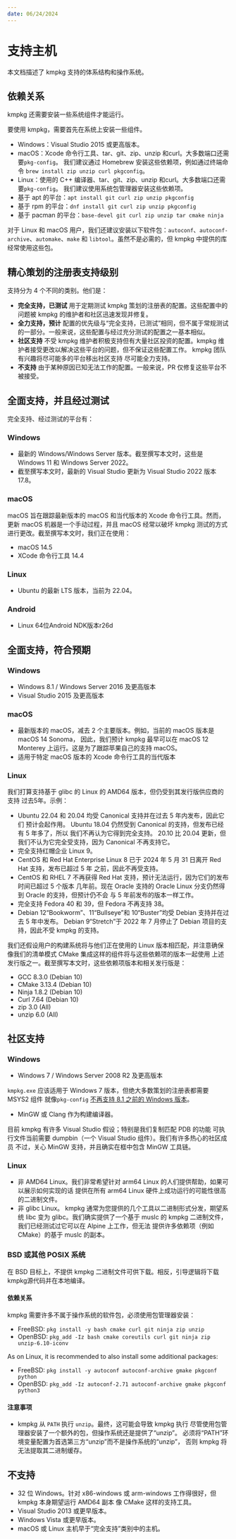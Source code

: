 ---
date: 06/24/2024
---

# 支持主机

本文档描述了 kmpkg 支持的体系结构和操作系统。

## 依赖关系

kmpkg 还需要安装一些系统组件才能运行。

要使用 kmpkg，需要首先在系统上安装一些组件。

* Windows：Visual Studio 2015 或更高版本。
* macOS：Xcode 命令行工具、tar、git、zip、unzip 和curl。大多数端口还需要`pkg-config`。
我们建议通过 Homebrew 安装这些依赖项，例如通过终端命令
`brew install zip unzip curl pkgconfig`。
* Linux：使用的 C++ 编译器、tar、git、zip、unzip 和curl。大多数端口还需要`pkg-config`。
我们建议使用系统包管理器安装这些依赖项。
* 基于 apt 的平台：`apt install git curl zip unzip pkgconfig`
* 基于 rpm 的平台：`dnf install git curl zip unzip pkgconfig`
* 基于 pacman 的平台：`base-devel git curl zip unzip tar cmake ninja`

对于 Linux 和 macOS 用户，我们还建议安装以下软件包：`autoconf`、`autoconf-archive`、`automake`、`make` 和 `libtool`。虽然不是必需的，但 kmpkg 中提供的库经常使用这些包。

## 精心策划的注册表支持级别

支持分为 4 个不同的类别。他们是：

* **完全支持，已测试**
用于定期测试 kmpkg 策划的注册表的配置。这些配置中的问题被 kmpkg 的维护者和社区迅速发现并修复。
* **全力支持，预计**
配置的优先级与“完全支持，已测试”相同，但不属于常规测试的一部分。一般来说，这些配置与经过充分测试的配置之一基本相似。
* **社区支持**
不受 kmpkg 维护者积极支持但有大量社区投资的配置。kmpkg 维护者接受更改以解决这些平台的问题，但不保证这些配置工作。 kmpkg 团队有兴趣将尽可能多的平台移出社区支持
尽可能全力支持。
* **不支持**
由于某种原因已知无法工作的配置。一般来说，PR 仅修复这些平台不被接受。

## 全面支持，并且经过测试

完全支持、经过测试的平台有：

### Windows

* 最新的 Windows/Windows Server 版本。截至撰写本文时，这些是 Windows 11 和 Windows Server 2022。
* 截至撰写本文时，最新的 Visual Studio 更新为 Visual Studio 2022 版本 17.8。

### macOS

macOS 旨在跟踪最新版本的 macOS 和当代版本的 Xcode 命令行工具。然而，
更新 macOS 机器是一个手动过程，并且 macOS 经常以破坏 kmpkg 测试的方式进行更改。截至撰写本文时，我们正在使用：

* macOS 14.5
* XCode 命令行工具 14.4

### Linux

* Ubuntu 的最新 LTS 版本，当前为 22.04。

### Android

* Linux 64位Android NDK版本r26d

## 全面支持，符合预期

### Windows

* Windows 8.1 / Windows Server 2016 及更高版本
* Visual Studio 2015 及更高版本

### macOS

* 最新版本的 macOS，减去 2 个主要版本。例如，当前的 macOS 版本是 macOS 14 Sonoma，
因此，我们预计 kmpkg 最早可以在 macOS 12 Monterey 上运行。这是为了跟踪苹果自己的支持
macOS。
* 适用于特定 macOS 版本的 Xcode 命令行工具的当代版本

### Linux

我们打算支持基于 glibc 的 Linux 的 AMD64 版本，但仍受到其发行版供应商的支持
过去5年。示例：

* Ubuntu 22.04 和 20.04 均受 Canonical 支持并在过去 5 年内发布，因此它们
预计会起作用。 Ubuntu 18.04 仍然受到 Canonical 的支持，但发布已经有 5 年多了，所以
我们不再认为它得到完全支持。 20.10 比 20.04 更新，但我们不认为它完全受支持，因为
Canonical 不再支持它。
* 完全支持红帽企业 Linux 9。
* CentOS 和 Red Hat Enterprise Linux 8 已于 2024 年 5 月 31 日离开 Red Hat 支持，发布已超过 5 年
之前，因此不再受支持。
* CentOS 和 RHEL 7 不再获得 Red Hat 支持，预计无法运行，因为它们的发布时间已超过 5 个版本
几年前。现在 Oracle 支持的 Oracle Linux 分支仍然得到 Oracle 的支持，但预计仍不会
与 5 年前发布的版本一样工作。
* 完全支持 Fedora 40 和 39，但 Fedora 不再支持 38。
* Debian 12“Bookworm”、11“Bullseye”和 10“Buster”均受 Debian 支持并在过去 5 年中发布。
Debian 9“Stretch”于 2022 年 7 月停止了 Debian 项目的支持，因此不受 kmpkg 的支持。

我们还假设用户的构建系统将与他们正在使用的 Linux 版本相匹配，并注意确保
像我们的清单模式 CMake 集成这样的组件将与这些依赖项的版本一起使用
上述发行版之一。截至撰写本文时，这些依赖项版本和相关发行版是：

* GCC 8.3.0 (Debian 10)
* CMake 3.13.4 (Debian 10)
* Ninja 1.8.2 (Debian 10)
* Curl 7.64 (Debian 10)
* zip 3.0 (All)
* unzip 6.0 (All)

## 社区支持

### Windows

* Windows 7 / Windows Server 2008 R2 及更高版本

`kmpkg.exe` 应该适用于 Windows 7 版本，但绝大多数策划的注册表都需要 MSYS2 组件
就像`pkg-config`
[不再支持 8.1 之前的 Windows 版本](https://www.msys2.org/docs/windows_support/#current-policy)。

* MinGW 或 Clang 作为构建编译器。

目前 kmpkg 有许多 Visual Studio 假设；特别是我们复制匹配 PDB 的功能
可执行文件当前需要 dumpbin（一个 Visual Studio 组件）。我们有许多热心的社区成员
不过，关心 MinGW 支持，并且确实在框中包含 MinGW 工具链。

### Linux

* 非 AMD64 Linux。我们非常希望针对 arm64 Linux 的人们提供帮助，如果可以展示如何实现的话
提供在所有 arm64 Linux 硬件上成功运行的可能性很高的二进制文件。
* 非 glibc Linux。 kmpkg 通常为您提供的几个工具以二进制形式分发，期望系统
libc 变为 glibc。我们确实提供了一个基于 muslc 的 kmpkg 二进制文件，我们已经测试过它可以在 Alpine 上工作，但无法
提供许多依赖项（例如 CMake）的基于 muslc 的副本。

### BSD 或其他 POSIX 系统

在 BSD 目标上，不提供 kmpkg 二进制文件可供下载。相反，引导逻辑将下载
kmpkg源代码并在本地编译。

#### 依赖关系

kmpkg 需要许多不属于操作系统的软件包，必须使用包管理器安装：

* FreeBSD: `pkg install -y bash cmake curl git ninja zip unzip`
* OpenBSD: `pkg_add -Iz bash cmake coreutils curl git ninja zip unzip-6.10-iconv`

As on Linux, it is recommended to also install some additional packages:

* FreeBSD: `pkg install -y autoconf autoconf-archive gmake pkgconf python`
* OpenBSD: `pkg_add -Iz autoconf-2.71 autoconf-archive gmake pkgconf python3`

#### 注意事项

* kmpkg 从 `PATH` 执行 `unzip`。最终，这可能会导致 kmpkg 执行
尽管使用包管理器安装了一个额外的包，但操作系统还是提供了“unzip”。
必须将“PATH”环境变量配置为首选第三方“unzip”而不是操作系统的“unzip”，
否则 kmpkg 将无法提取其二进制缓存。

## 不支持

* 32 位 Windows。针对 x86-windows 或 arm-windows 工作得很好，但 kmpkg 本身期望运行 AMD64 副本
像 CMake 这样的支持工具。
* Visual Studio 2013 或更早版本。
* Windows Vista 或更早版本。
* macOS 或 Linux 主机早于“完全支持”类别中的主机。